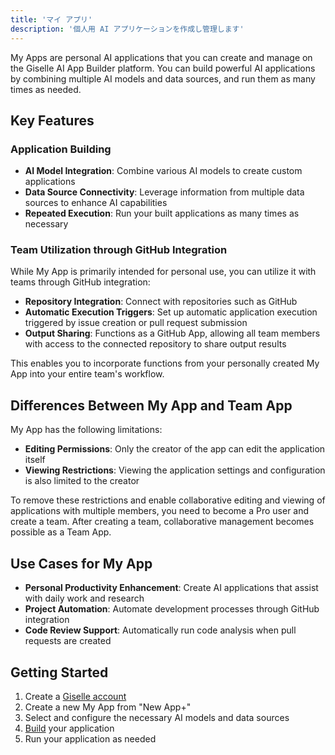 ```yaml
---
title: 'マイ アプリ'
description: '個人用 AI アプリケーションを作成し管理します'
---
```



My Apps are personal AI applications that you can create and manage on the Giselle AI App Builder platform. You can build powerful AI applications by combining multiple AI models and data sources, and run them as many times as needed.

## Key Features

### Application Building

- **AI Model Integration**: Combine various AI models to create custom applications
- **Data Source Connectivity**: Leverage information from multiple data sources to enhance AI capabilities
- **Repeated Execution**: Run your built applications as many times as necessary

### Team Utilization through GitHub Integration

While My App is primarily intended for personal use, you can utilize it with teams through GitHub integration:

- **Repository Integration**: Connect with repositories such as GitHub
- **Automatic Execution Triggers**: Set up automatic application execution triggered by issue creation or pull request submission
- **Output Sharing**: Functions as a GitHub App, allowing all team members with access to the connected repository to share output results

This enables you to incorporate functions from your personally created My App into your entire team's workflow.

## Differences Between My App and Team App

My App has the following limitations:

- **Editing Permissions**: Only the creator of the app can edit the application itself
- **Viewing Restrictions**: Viewing the application settings and configuration is also limited to the creator

To remove these restrictions and enable collaborative editing and viewing of applications with multiple members, you need to become a Pro user and create a team. After creating a team, collaborative management becomes possible as a Team App.

## Use Cases for My App

- **Personal Productivity Enhancement**: Create AI applications that assist with daily work and research
- **Project Automation**: Automate development processes through GitHub integration
- **Code Review Support**: Automatically run code analysis when pull requests are created

## Getting Started

1. Create a [Giselle account](https://studio.giselles.ai/signup)
2. Create a new My App from "New App+"
3. Select and configure the necessary AI models and data sources
4. [Build](workspaces/build) your application
5. Run your application as needed
